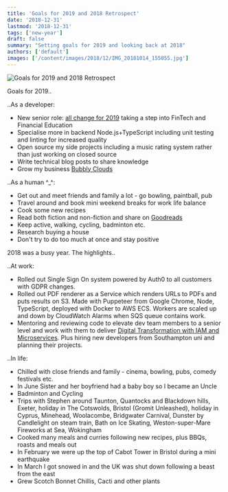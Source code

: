 ```yaml
---
title: 'Goals for 2019 and 2018 Retrospect'
date: '2018-12-31'
lastmod: '2018-12-31'
tags: ['new-year']
draft: false
summary: "Setting goals for 2019 and looking back at 2018"
authors: ['default']
images: ['/content/images/2018/12/IMG_20181014_155055.jpg']
---
```


![Goals for 2019 and 2018 Retrospect](/content/images/2018/12/IMG_20181014_155055.jpg)

Goals for 2019..

..As a developer:

-   New senior role: [all change for 2019](/2018/12/11/all-change-for-2019/) taking a step into FinTech and Financial Education
-   Specialise more in backend Node.js+TypeScript including unit testing and linting for increased quality
-   Open source my side projects including a music rating system rather than just working on closed source
-   Write technical blog posts to share knowledge
-   Grow my business [Bubbly Clouds](https://bubblyclouds.com/)

..As a human ^_^:

-   Get out and meet friends and family a lot - go bowling, paintball, pub
-   Travel around and book mini weekend breaks for work life balance
-   Cook some new recipes
-   Read both fiction and non-fiction and share on [Goodreads](https://www.goodreads.com/user/show/69519770-james-acres)
-   Keep active, walking, cycling, badminton etc.
-   Research buying a house
-   Don't try to do too much at once and stay positive

2018 was a busy year. The highlights..

..At work:

-   Rolled out Single Sign On system powered by Auth0 to all customers with GDPR changes.
-   Rolled out PDF renderer as a Service which renders URLs to PDFs and puts results on S3. Made with Puppeteer from Google Chrome, Node, TypeScript, deployed with Docker to AWS ECS. Workers are scaled up and down by CloudWatch Alarms when SQS queue contains work.
-   Mentoring and reviewing code to elevate dev team members to a senior level and work with them to deliver [Digital Transformation with IAM and Microservices](/2018/03/10/leading-a-digital-transformation-with-iam-and-microservices/). Plus hiring new developers from Southampton uni and planning their projects.

..In life:

-   Chilled with close friends and family - cinema, bowling, pubs, comedy festivals etc.
-   In June Sister and her boyfriend had a baby boy so I became an Uncle
-   Badminton and Cycling
-   Trips with Stephen around Taunton, Quantocks and Blackdown hills, Exeter, holiday in The Cotswolds, Bristol (Gromit Unleashed), holiday in Cyprus, Minehead, Woolacombe, Bridgwater Carnival, Dunster by Candlelight on steam train, Bath on Ice Skating, Weston-super-Mare Fireworks at Sea, Wokingham
-   Cooked many meals and curries following new recipes, plus BBQs, roasts and meals out
-   In February we were up the top of Cabot Tower in Bristol during a mini earthquake
-   In March I got snowed in and the UK was shut down following a beast from the east
-   Grew Scotch Bonnet Chillis, Cacti and other plants